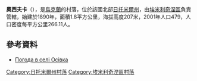 {{coord|50|58|46|N|27|58|2|E|scale:30000|display=title}}

'''奧西夫卡'''（{{lang-uk|Осівка}}），是[[烏克蘭|烏克蘭]]的村落，位於該國北部[[日托米爾州|日托米爾州]]，由[[埃米利奇涅區|埃米利奇涅區]]負責管轄，始建於1890年，面積1.8平方公里，海拔高度207米，2001年人口479，人口密度每平方公里266.11人。

==參考資料==
* [http://weather.in.ua/ua/zhitomirskaja/19180 Погода в селі Осівка] {{Wayback|url=http://weather.in.ua/ua/zhitomirskaja/19180 |date=20111219170555 }}

{{DEFAULTSORT:Осівка}}
[[Category:日托米爾州村落|Category:日托米爾州村落]]
[[Category:埃米利奇涅區村落|Category:埃米利奇涅區村落]]


{{Zhytomyr-geo-stub}}